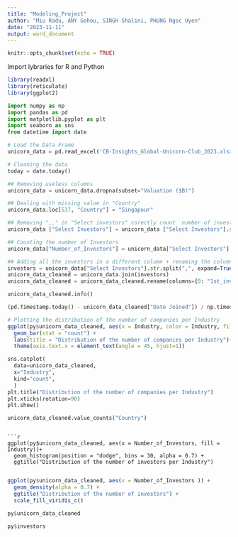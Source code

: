```yaml
---
title: "Modeling_Project"
author: "Miu Radu, ANY Gohou, SINGH Shalini, PHUNG Ngoc Uyen"
date: "2023-11-11"
output: word_document
---
```


```r
knitr::opts_chunk$set(echo = TRUE)
```

Import lybraries for R and Python

```r
library(readxl)
library(reticulate)
library(ggplot2)

```

```python
import numpy as np 
import pandas as pd
import matplotlib.pyplot as plt 
import seaborn as sns
from datetime import date
```

```python
# Load the Data Frame
unicorn_data = pd.read_excel('CB-Insights_Global-Unicorn-Club_2023.xlsx')
```

```python
# Cleaning the data
today = date.today()

## Removing useless columns
unicorn_data = unicorn_data.dropna(subset="Valuation ($B)")

## Dealing with missing value in "Country"
unicorn_data.loc[537, "Country"] = "Singapour"

## Removing ",," in "Select investors" corectly count  number of investors
unicorn_data ["Select Investors"] = unicorn_data ["Select Investors"].str.replace(",,",",")

## Counting the number of Investors
unicorn_data["Number_of_Investors"] = unicorn_data["Select Investors"].str.split(",", expand=False).str.len()

## Adding all the investors in a different column + renaming the columns
investors = unicorn_data["Select Investors"].str.split(",", expand=True)
unicorn_data_cleaned = unicorn_data.join(investors)
unicorn_data_cleaned = unicorn_data_cleaned.rename(columns={0: "1st_investor", 1: "2nd_investor", 2: "3td_investor", 3: "4td_investor"})

unicorn_data_cleaned.info()

(pd.Timestamp.today() - unicorn_data_cleaned["Date Joined"]) / np.timedelta64(1,'Y')

```

```r
# Plotting the distribution of the number of companies per Industry
ggplot(py$unicorn_data_cleaned, aes(x = Industry, color = Industry, fill = Industry)) +
  geom_bar(stat = "count") +
  labs(title = "Distribution of the number of companies per Industry")+
  theme(axis.text.x = element_text(angle = 45, hjust=1))
```

```python
sns.catplot(
  data=unicorn_data_cleaned,
  x="Industry",
  kind="count", 
  )
plt.title("Distribution of the number of companies per Industry")
plt.xticks(rotation=90)
plt.show()
```
```python
unicorn_data_cleaned.value_counts("Country")
```
```

```r
ggplot(py$unicorn_data_cleaned, aes(x = Number_of_Investors, fill = Industry))+
  geom_histogram(position = "dodge", bins = 30, alpha = 0.7) +
  ggtitle("Distribution of the number of investors per Industry") 
  
```

```r
ggplot(py$unicorn_data_cleaned, aes(x = Number_of_Investors )) +
  geom_density(alpha = 0.7) +
  ggtitle("Distribution of the number of investors") +
  scale_fill_viridis_c()
```

```r
py$unicorn_data_cleaned

py$investors
```

